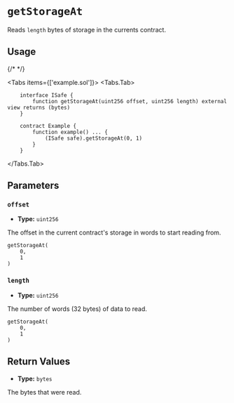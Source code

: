 
# `getStorageAt`

Reads `length` bytes of storage in the currents contract.

## Usage

{/* <!-- vale off --> */}

<Tabs items={['example.sol']}>
  <Tabs.Tab>
```solidity
    interface ISafe {
        function getStorageAt(uint256 offset, uint256 length) external view returns (bytes)
    }

    contract Example {
        function example() ... {
            (ISafe safe).getStorageAt(0, 1)
        }
    }

```
  </Tabs.Tab>
</Tabs>

## Parameters

### `offset`
- **Type:** `uint256`

The offset in the current contract's storage in words to start reading from.

```solidity focus=2
getStorageAt(
    0,
    1
)
```

### `length`

- **Type:** `uint256`

The number of words (32 bytes) of data to read.

```solidity focus=3
getStorageAt(
    0,
    1
)
```

## Return Values

- **Type:** `bytes`

The bytes that were read.
````

